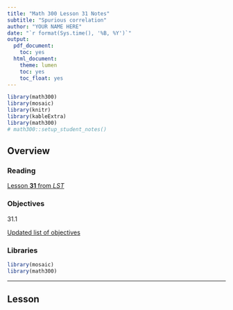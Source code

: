 ```yaml
---
title: "Math 300 Lesson 31 Notes"
subtitle: "Spurious correlation"
author: "YOUR NAME HERE"
date: "`r format(Sys.time(), '%B, %Y')`"
output:
  pdf_document:
    toc: yes
  html_document:
    theme: lumen
    toc: yes
    toc_float: yes
---
```


```r
library(math300)
library(mosaic)
library(knitr)
library(kableExtra)
library(math300)
# math300::setup_student_notes()
```

## Overview




### Reading

[Lesson **31** from *LST*](https://dtkaplan.github.io/Math-300R/Textbook/Reading-notes-lesson-31.html)

### Objectives

31.1

[Updated list of objectives](../Objectives/Obj-lesson-31.html)

### Libraries

```r
library(mosaic)
library(math300)

```

----------

## Lesson

